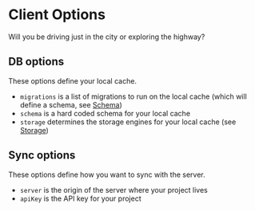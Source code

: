 # Client Options

Will you be driving just in the city or exploring the highway?

## DB options

These options define your local cache.

- `migrations` is a list of migrations to run on the local cache (which will define a schema, see [Schema](/schema))
- `schema` is a hard coded schema for your local cache
- `storage` determines the storage engines for your local cache (see [Storage](/storage))

## Sync options

These options define how you want to sync with the server.

- `server` is the origin of the server where your project lives
- `apiKey` is the API key for your project
